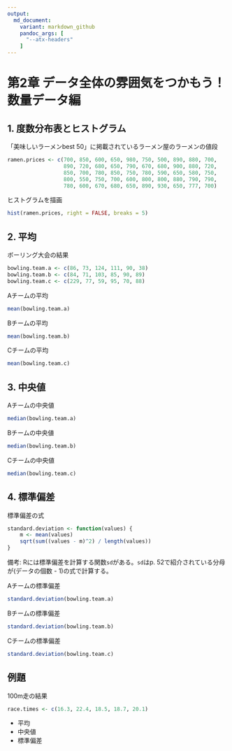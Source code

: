 ```yaml
---
output:
  md_document:
    variant: markdown_github
    pandoc_args: [
      "--atx-headers"
    ]
---
```


# 第2章 データ全体の雰囲気をつかもう！ 数量データ編

## 1. 度数分布表とヒストグラム

「美味しいラーメンbest 50」に掲載されているラーメン屋のラーメンの値段

```r
ramen.prices <- c(700, 850, 600, 650, 980, 750, 500, 890, 880, 700,
                  890, 720, 680, 650, 790, 670, 680, 900, 880, 720,
                  850, 700, 780, 850, 750, 780, 590, 650, 580, 750,
                  800, 550, 750, 700, 600, 800, 800, 880, 790, 790,
                  780, 600, 670, 680, 650, 890, 930, 650, 777, 700)
```

ヒストグラムを描画

```r
hist(ramen.prices, right = FALSE, breaks = 5)
```

## 2. 平均

ボーリング大会の結果

```r
bowling.team.a <- c(86, 73, 124, 111, 90, 38)
bowling.team.b <- c(84, 71, 103, 85, 90, 89)
bowling.team.c <- c(229, 77, 59, 95, 70, 88)
```

Aチームの平均

```r
mean(bowling.team.a)
```

Bチームの平均

```r
mean(bowling.team.b)
```

Cチームの平均

```r
mean(bowling.team.c)
```

## 3. 中央値

Aチームの中央値

```r
median(bowling.team.a)
```

Bチームの中央値

```r
median(bowling.team.b)
```

Cチームの中央値

```r
median(bowling.team.c)
```

## 4. 標準偏差

標準偏差の式

```r
standard.deviation <- function(values) {
    m <- mean(values)
    sqrt(sum((values - m)^2) / length(values))
}
```

備考: Rには標準偏差を計算する関数`sd`がある。`sd`はp. 52で紹介されている分母が(データの個数 - 1)の式で計算する。

Aチームの標準偏差

```r
standard.deviation(bowling.team.a)
```

Bチームの標準偏差

```r
standard.deviation(bowling.team.b)
```

Cチームの標準偏差

```r
standard.deviation(bowling.team.c)
```

## 例題

100m走の結果

```r
race.times <- c(16.3, 22.4, 18.5, 18.7, 20.1)
```

- 平均
- 中央値
- 標準偏差
